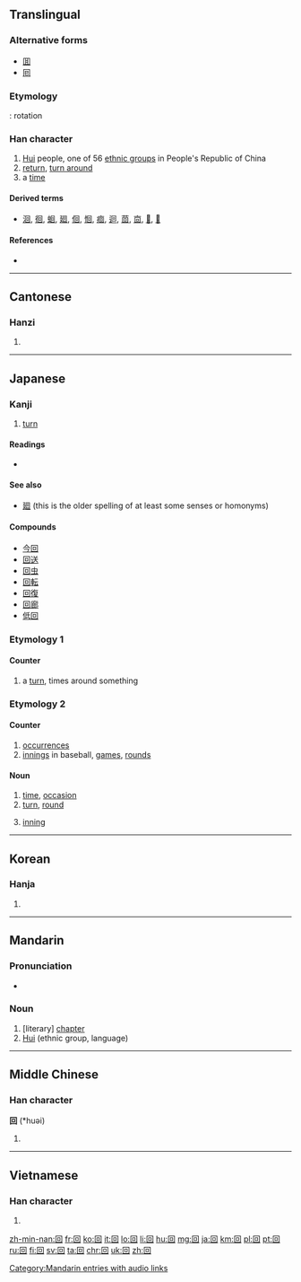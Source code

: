 {{also|何|向|同}}
==Translingual==
{{stroke order|type=animate}}

===Alternative forms===
* [[囬]]
* [[囘]]

===Etymology===
{{liushu|p}}: rotation

===Han character===
{{Han char|rn=31|rad=囗|as=03|sn=6|four=6060<sub>0</sub>|canj=田口 (WR)|ids=⿴[[囗]][[口]]}}

# [[Hui]] people, one of 56 [[ethnic group]]s in People's Republic of China
# [[return]], [[turn around]]
# a [[time]]

====Derived terms====
* [[洄]], [[徊]], [[蛔]], [[廻]], [[佪]], [[恛]], [[痐]], [[迴]], [[茴]], [[㐭]], [[𩫖]], [[𠬸]]

====References====
* {{Han ref|kx=0216.260|dkj=04690|dj=0422.040|hdz=10712.020|uh=56DE|ud=22238|bh=A65E|bd=42590}}

----

==Cantonese==

===Hanzi===
{{yue-hanzi|jyut=[[wui4]]|y=wui4}}

# {{defn|lang=yue|sort=囗03}}

----

==Japanese==

===Kanji===
{{ja-kanji|grade=2|rs=囗03}}

# [[turn]]

====Readings====
* {{ja-readings
|goon=[[え]] (e) < [[ゑ]] (we)
|kanon=[[かい]] (kai), < [[くわい]] (kwai)
|toon=[[うい]] (ui) {{qualifier|non-[[w:Jōyō kanji|Jōyō]] reading}}
|kun=[[まわす]] (mawa-su), [[まわる]] (mawa-ru), [[めぐる]] (megu-ru), [[めぐらす]] (megu-rasu)}}

====See also====
* [[廻]] (this is the older spelling of at least some senses or homonyms)

====Compounds====
* [[今回]]
* [[回送]]
* [[回虫]]
* [[回転]]
* [[回復]]
* [[回廊]]
* [[低回]]

===Etymology 1===

====Counter====
{{ja-pos|まわり|counter}}
# a [[turn]], times around something

===Etymology 2===

====Counter====
{{ja-pos|かい|counter}}
# [[occurrence]]s
# [[innings]] in baseball, [[games]], [[rounds]]

====Noun====
{{ja-noun|かい}}

# [[time]], [[occasion]]
# [[turn]], [[round]]
# {{context|baseball|softball|lang=ja|sort=かい}} [[inning]]

----

==Korean==

===Hanja===
{{ko-hanja|hangeul=회|rv=hoe|mr=hoe}}

# {{defn|lang=ko|sort=囗03}}

----

==Mandarin==

===Pronunciation===
* {{audio|zh-huí.ogg|audio|lang=cmn}}

===Noun===
{{cmn-noun|ts|pin=[[huí]] ([[hui2]])|pint=hui2}}

# [literary] [[chapter]]
# [[Hui]] (ethnic group, language)

[[Category:Mandarin entries with audio links]]

----

==Middle Chinese==

===Han character===
'''回''' (*huəi)<!--asterisk indicates that this is a reconstructed pronunciation-->

# {{defn|lang=ltc|sort=囗03}}

----

==Vietnamese==

===Han character===
{{vi-hantu|[[hồi]], [[hòi]]|rs=囗03}}

# {{defn|lang=vi|sort=囗03}}

[[zh-min-nan:回]]
[[fr:回]]
[[ko:回]]
[[it:回]]
[[lo:回]]
[[li:回]]
[[hu:回]]
[[mg:回]]
[[ja:回]]
[[km:回]]
[[pl:回]]
[[pt:回]]
[[ru:回]]
[[fi:回]]
[[sv:回]]
[[ta:回]]
[[chr:回]]
[[uk:回]]
[[zh:回]]